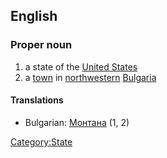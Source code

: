 ==English==

===Proper noun===

# a state of the [[United States]]
# a [[town]] in [[northwestern]] [[Bulgaria]]

====Translations====

*Bulgarian: [[Монтана]] (1, 2)
[[Category:State]]